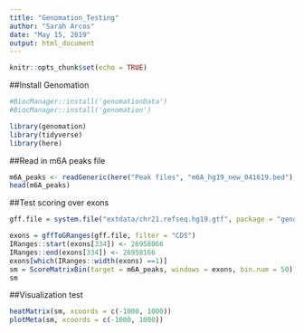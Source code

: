 ```yaml
---
title: "Genomation_Testing"
author: "Sarah Arcos"
date: "May 15, 2019"
output: html_document
---
```


```r
knitr::opts_chunk$set(echo = TRUE)
```

##Install Genomation
```r
#BiocManager::install('genomationData')
#BiocManager::install('genomation')

library(genomation)
library(tidyverse)
library(here)
```

##Read in m6A peaks file

```r
m6A_peaks <- readGeneric(here("Peak files", "m6A_hg19_new_041619.bed"), header = FALSE)
head(m6A_peaks)
```

##Test scoring over exons

```r
gff.file = system.file("extdata/chr21.refseq.hg19.gtf", package = "genomation")

exons = gffToGRanges(gff.file, filter = "CDS")
IRanges::start(exons[334]) <- 26958066
IRanges::end(exons[334]) <- 26958166
exons[which(IRanges::width(exons) ==1)]
sm = ScoreMatrixBin(target = m6A_peaks, windows = exons, bin.num = 50)
sm
```

##Visualization test
```r
heatMatrix(sm, xcoords = c(-1000, 1000))
plotMeta(sm, xcoords = c(-1000, 1000))
```

